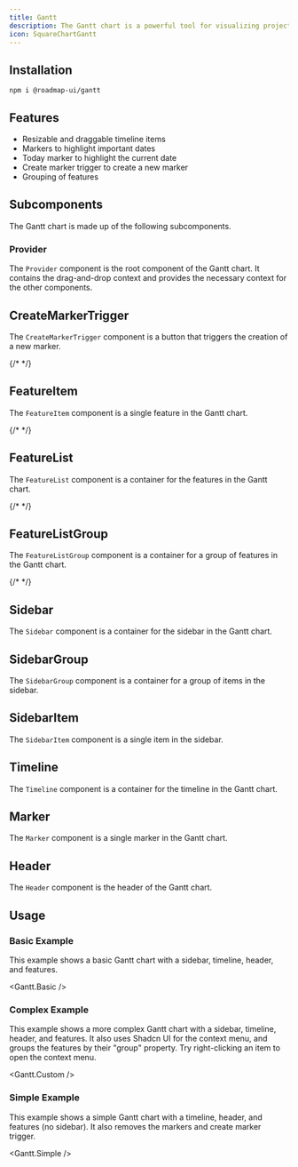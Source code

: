 ```yaml
---
title: Gantt
description: The Gantt chart is a powerful tool for visualizing project schedules and tracking the progress of tasks. It provides a clear, hierarchical view of tasks, allowing you to easily identify manage project timelines.
icon: SquareChartGantt
---
```



<div className="not-prose w-full bg-white border rounded-xl overflow-hidden" style={{ height: '32rem' }}>
  <Gantt.Example />
</div>

## Installation

```package-install
npm i @roadmap-ui/gantt
```

## Features

- Resizable and draggable timeline items
- Markers to highlight important dates
- Today marker to highlight the current date
- Create marker trigger to create a new marker
- Grouping of features

## Subcomponents

The Gantt chart is made up of the following subcomponents.

### Provider

The `Provider` component is the root component of the Gantt chart. It contains the drag-and-drop context and provides the necessary context for the other components.

<AutoTypeTable path="components/ui/gantt.tsx" name="ProviderProps" />

## CreateMarkerTrigger

The `CreateMarkerTrigger` component is a button that triggers the creation of a new marker.

{/* <AutoTypeTable path="components/ui/gantt.tsx" name="CreateMarkerTriggerProps" /> */}

## FeatureItem

The `FeatureItem` component is a single feature in the Gantt chart.

{/* <AutoTypeTable path="components/ui/gantt.tsx" name="FeatureItemProps" /> */}

## FeatureList

The `FeatureList` component is a container for the features in the Gantt chart.

{/* <AutoTypeTable path="components/ui/gantt.tsx" name="FeatureListProps" /> */}

## FeatureListGroup

The `FeatureListGroup` component is a container for a group of features in the Gantt chart.

{/* <AutoTypeTable path="components/ui/gantt.tsx" name="FeatureListGroupProps" /> */}

## Sidebar

The `Sidebar` component is a container for the sidebar in the Gantt chart.

<AutoTypeTable path="components/ui/gantt.tsx" name="SidebarProps" />

## SidebarGroup

The `SidebarGroup` component is a container for a group of items in the sidebar.

<AutoTypeTable path="components/ui/gantt.tsx" name="SidebarGroupProps" />

## SidebarItem

The `SidebarItem` component is a single item in the sidebar.

<AutoTypeTable path="components/ui/gantt.tsx" name="SidebarItemProps" />

## Timeline

The `Timeline` component is a container for the timeline in the Gantt chart.

<AutoTypeTable path="components/ui/gantt.tsx" name="TimelineProps" />

## Marker

The `Marker` component is a single marker in the Gantt chart.

<AutoTypeTable path="components/ui/gantt.tsx" name="MarkerProps" />

## Header

The `Header` component is the header of the Gantt chart.

<AutoTypeTable path="components/ui/gantt.tsx" name="HeaderProps" />

## Usage

### Basic Example

This example shows a basic Gantt chart with a sidebar, timeline, header, and features.

<Gantt.Basic />

### Complex Example

This example shows a more complex Gantt chart with a sidebar, timeline, header, and features. It also uses Shadcn UI for the context menu, and groups the features by their "group" property. Try right-clicking an item to open the context menu.

<Gantt.Custom />

### Simple Example

This example shows a simple Gantt chart with a timeline, header, and features (no sidebar). It also removes the markers and create marker trigger.

<Gantt.Simple />

